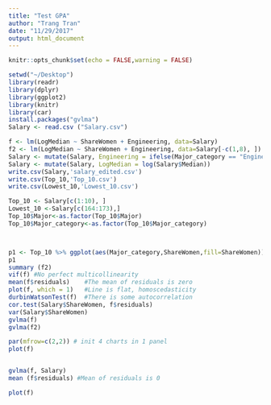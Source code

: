 ```yaml
---
title: "Test GPA"
author: "Trang Tran"
date: "11/29/2017"
output: html_document
---
```


```r
knitr::opts_chunk$set(echo = FALSE,warning = FALSE)
```

```r
setwd("~/Desktop")
library(readr)
library(dplyr)
library(ggplot2)
library(knitr)
library(car)
install.packages("gvlma")
Salary <- read.csv ("Salary.csv")
```


```r
f <- lm(LogMedian ~ ShareWomen + Engineering, data=Salary)
f2 <- lm(LogMedian ~ ShareWomen + Engineering, data=Salary[-c(1,8), ])
Salary <- mutate(Salary, Engineering = ifelse(Major_category == "Engineering", "1", "0"))
Salary <- mutate(Salary, LogMedian = log(Salary$Median))
write.csv(Salary,'salary_edited.csv')
write.csv(Top_10,'Top_10.csv')
write.csv(Lowest_10,'Lowest_10.csv')

Top_10 <- Salary[c(1:10), ]
Lowest_10 <-Salary[c(164:173),]
Top_10$Major<-as.factor(Top_10$Major)
Top_10$Major_category<-as.factor(Top_10$Major_category)



p1 <- Top_10 %>% ggplot(aes(Major_category,ShareWomen,fill=ShareWomen))
p1
summary (f2)
vif(f) #No perfect multicollinearity
mean(f$residuals)    #The mean of residuals is zero
plot(f, which = 1)   #Line is flat, homoscedasticity
durbinWatsonTest(f)  #There is some autocorrelation
cor.test(Salary$ShareWomen, f$residuals)
var(Salary$ShareWomen) 
gvlma(f)
gvlma(f2)

par(mfrow=c(2,2)) # init 4 charts in 1 panel
plot(f)


gvlma(f, Salary)
mean (f$residuals) #Mean of residuals is 0

plot(f)

```

